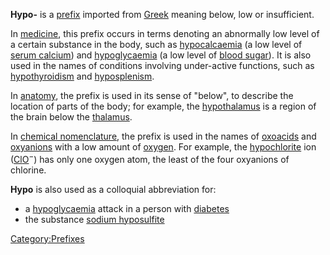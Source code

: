 '''Hypo-''' is a [[prefix (linguistics)|prefix]] imported from [[Greek_and_latin_roots|Greek]] meaning below, low or insufficient.

In [[medicine]], this prefix occurs in terms denoting an abnormally low level of a certain substance in the body,
such as [[hypocalcaemia]] (a low level of [[Calcium metabolism|serum calcium]]) and [[hypoglycaemia]] (a low level of [[blood sugar]]).  It is also used in the names of conditions involving under-active functions, such as [[hypothyroidism]] and [[hyposplenism]].

In [[anatomy]], the prefix is used in its sense of "below", to describe the location of parts of the body; for example, the [[hypothalamus]] is a region of the brain below the [[thalamus]].

In [[IUPAC nomenclature of inorganic chemistry|chemical nomenclature]], the prefix is used in the names of [[oxoacid]]s and [[oxyanion]]s with a low amount of [[oxygen]].  For example, the [[hypochlorite]] ion ([[Chlorine|Cl]][[Oxygen|O]]<sup>&minus;</sup>) has only one oxygen atom, the least of the four oxyanions of chlorine.

'''Hypo''' is also used as a colloquial abbreviation for:
*a [[hypoglycaemia]] attack in a person with [[diabetes]]
*the substance [[sodium hyposulfite]]

[[Category:Prefixes]]
